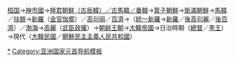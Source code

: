 [[桓国]]→[[神市|神市國]]→[[桓檀古記|檀君朝鮮（古辰韓）／古馬韓／番韓]]→[[Template:箕子朝鲜君主|箕子朝鮮]]→[[Template:衛氏朝鮮君主|衛滿朝鮮]]→[[Template:馬韓君主|馬韓]]／[[Template:扶余君主|扶餘]]→[[Template:新罗君主|新羅]]（[[Template:金官伽倻国王|金官伽倻]]）／[[Template:高句丽君主|高句丽]]／[[Template:百济君主|百濟]]→（[[Template:新罗君主|統一新羅]]→[[Template:新罗君主|新羅]]／[[Template:後三國時代君主|後高句麗]]／[[Template:後三國時代君主|後百濟]]）／[[Template:渤海国君主|渤海]]→[[Template:高丽王朝君主|高麗]]（[[Template:武臣政權執政者|武臣政權]]）→[[Template:朝鮮國王|朝鲜王朝]]→[[Template:大韓帝國皇帝|大韓帝國]]→日治時期（[[Template:朝鮮總督|總督]]／[[Template:李王家|李王]]）→現代（[[Template:韓國總統|大韓民國]]／[[Template:朝鲜劳动党最高负责人|朝鮮民主主義人民共和國]]）
<noinclude>
[[Category:朝鲜半岛国家元首|*]]
[[Category:亚洲国家元首导航模板]]
</noinclude>
